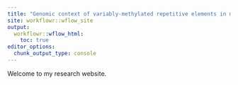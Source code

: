 ```yaml
---
title: "Genomic context of variably-methylated repetitive elements in mouse"
site: workflowr::wflow_site
output:
  workflowr::wflow_html:
    toc: true
editor_options:
  chunk_output_type: console
---
```


Welcome to my research website.
